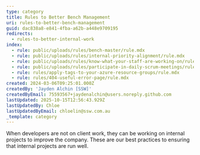 ```yaml
---
type: category
title: Rules to Better Bench Management
uri: rules-to-better-bench-management
guid: dac838a8-e841-4fba-a62b-a448e9709195
redirects:
  - rules-to-better-internal-work
index:
  - rule: public/uploads/rules/bench-master/rule.mdx
  - rule: public/uploads/rules/internal-priority-alignment/rule.mdx
  - rule: public/uploads/rules/know-what-your-staff-are-working-on/rule.mdx
  - rule: public/uploads/rules/participate-in-daily-scrum-meetings/rule.mdx
  - rule: rules/apply-tags-to-your-azure-resource-groups/rule.mdx
  - rule: rules/404-useful-error-page/rule.mdx
created: 2024-03-06T09:25:01.000Z
createdBy: 'Jayden Alchin [SSW]'
createdByEmail: 75593567+jaydenalchin@users.noreply.github.com
lastUpdated: 2025-10-15T12:56:43.929Z
lastUpdatedBy: Chloe
lastUpdatedByEmail: chloelin@ssw.com.au
_template: category
---
```


When developers are not on client work, they can be working on internal projects to improve the company. These are our best practices to ensuring that internal projects are run well.
